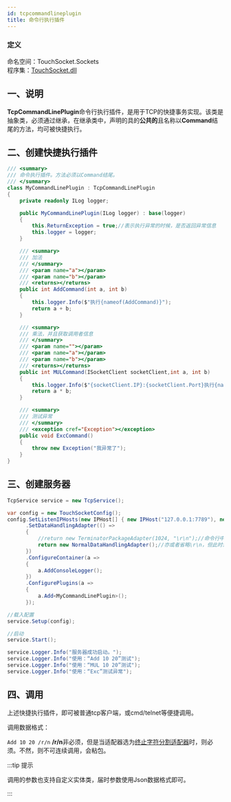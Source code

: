 ```yaml
---
id: tcpcommandlineplugin
title: 命令行执行插件
---
```


### 定义

命名空间：TouchSocket.Sockets <br/>
程序集：[TouchSocket.dll](https://www.nuget.org/packages/TouchSocket)

## 一、说明

**TcpCommandLinePlugin**命令行执行插件，是用于TCP的快捷事务实现。该类是抽象类，必须通过继承，在继承类中，声明的具的**公共的**且名称以**Command**结尾的方法，均可被快捷执行。

## 二、创建快捷执行插件

```csharp
/// <summary>
/// 命令执行插件。方法必须以Command结尾。
/// </summary>
class MyCommandLinePlugin : TcpCommandLinePlugin
{
    private readonly ILog logger;

    public MyCommandLinePlugin(ILog logger) : base(logger)
    {
        this.ReturnException = true;//表示执行异常的时候，是否返回异常信息
        this.logger = logger;
    }

    /// <summary>
    /// 加法
    /// </summary>
    /// <param name="a"></param>
    /// <param name="b"></param>
    /// <returns></returns>
    public int AddCommand(int a, int b)
    {
        this.logger.Info($"执行{nameof(AddCommand)}");
        return a + b;
    }

    /// <summary>
    /// 乘法，并且获取调用者信息
    /// </summary>
    /// <param name=""></param>
    /// <param name="a"></param>
    /// <param name="b"></param>
    /// <returns></returns>
    public int MULCommand(ISocketClient socketClient,int a, int b)
    {
        this.logger.Info($"{socketClient.IP}:{socketClient.Port}执行{nameof(MULCommand)}");
        return a * b;
    }

    /// <summary>
    /// 测试异常
    /// </summary>
    /// <exception cref="Exception"></exception>
    public void ExcCommand()
    {
        throw new Exception("我异常了");
    }
}
```

## 三、创建服务器

```csharp
TcpService service = new TcpService();

var config = new TouchSocketConfig();
config.SetListenIPHosts(new IPHost[] { new IPHost("127.0.0.1:7789"), new IPHost(7790) }) //同时监听两个地址
      .SetDataHandlingAdapter(() =>
      {
          //return new TerminatorPackageAdapter(1024, "\r\n");//命令行中使用\r\n结尾 
          return new NormalDataHandlingAdapter();//亦或者省略\r\n，但此时调用方不能高速调用，会粘包
      })
      .ConfigureContainer(a => 
      {
          a.AddConsoleLogger();
      })
      .ConfigurePlugins(a =>
      {
          a.Add<MyCommandLinePlugin>();
      });

//载入配置
service.Setup(config);

//启动
service.Start();

service.Logger.Info("服务器成功启动。");
service.Logger.Info("使用：“Add 10 20”测试");
service.Logger.Info("使用：“MUL 10 20”测试");
service.Logger.Info("使用：“Exc”测试异常");
```

## 四、调用

上述快捷执行插件，即可被普通tcp客户端，或cmd/telnet等便捷调用。

调用数据格式：

`Add 10 20 /r/n` **/r/n**非必须，但是当适配器选为[终止字符分割适配器](./packageadapter.mdx)时，则必须。不然，则不可连续调用，会粘包。

:::tip 提示

调用的参数也支持自定义实体类，届时参数使用Json数据格式即可。

:::  

